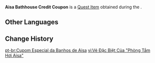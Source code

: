 {{Item Infobox
|id           = 121160
|image        = Item Aisa Bathhouse Credit Coupon.png
|type         = Quest Items
|quality      = 3
|description  = A credit coupon given to you by Mizuki which allows you to visit the Aisa Bathhouse after hours. With this, you'll not only not disturb others, but more importantly, others are guaranteed not to disturb you.
|source1      = [[As Though Beholding Illusions]]
|event        = Enchanted Tales of the Mikawa Festival
}}
'''Aisa Bathhouse Credit Coupon''' is a [[Quest Item]] obtained during the {{Quest|As Though Beholding Illusions}}.

==Other Languages==
{{Other Languages|default_hidden=1
|en      = Aisa Bathhouse Credit Coupon
|zhs     = 「秋沙钱汤」特许券
|zhs_rm  = 
|zht     = 「秋沙錢湯」特許券
|zht_rm  = 
|ja      = 「秋沙銭湯」特別券
|ja_rm   = "Aisa Sentou" Tokubetsu-ken{{Assumed}}
|ko      = 「아이사 대중탕」 특별 이용권
|es      = Cupón especial del Balneario Aisa
|fr      = Coupon spécial des Bains Aisa
|ru      = Премиальный купон бань «Аиса»
|th      = คูปองสมนาคุณ "โรงอาบน้ำ Aisa"
|th_rm   = 
|vi      = Vé Đặc Biệt Của "Phòng Tắm Hơi Aisa"
|de      = Tauschschein für das „Badehaus Aisa“
|id      = Kupon Khusus Aisa Bathhouse
|pt      = Cupom Especial da Banhos de Aisa
|tr      = Aisa Hamamı VIP Giriş Bileti
|it      = Buono per le Terme Aisa
}}

==Change History==
{{Change History|5.4}}

[[pt-br:Cupom Especial da Banhos de Aisa]]
[[vi:Vé Đặc Biệt Của "Phòng Tắm Hơi Aisa"]]